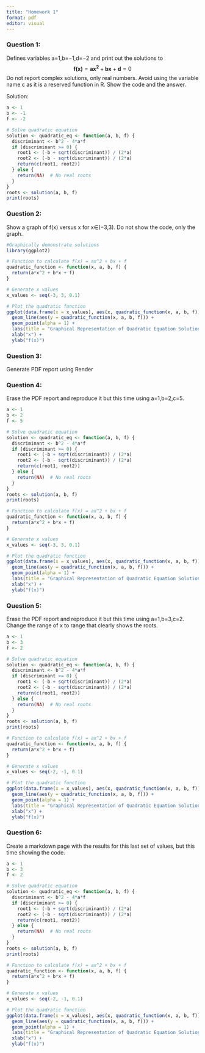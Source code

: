 ```yaml
---
title: "Homework 1"
format: pdf
editor: visual
---
```


### Question 1:

Defines variables a=1,b=−1,d=−2 and print out the solutions to $$
\mathbf{f(x)} = \mathbf{ax^2} + \mathbf{bx} + \mathbf{d} = 0
$$ Do not report complex solutions, only real numbers. Avoid using the variable name c as it is a reserved function in R. Show the code and the answer.

Solution:

```r
a <- 1
b <- -1
f <- -2

# Solve quadratic equation
solution <- quadratic_eq <- function(a, b, f) {
  discriminant <- b^2 - 4*a*f
  if (discriminant >= 0) {
    root1 <- (-b + sqrt(discriminant)) / (2*a)
    root2 <- (-b - sqrt(discriminant)) / (2*a)
    return(c(root1, root2))
  } else {
    return(NA)  # No real roots
  }
}
roots <- solution(a, b, f)
print(roots)
```

### Question 2:

Show a graph of f(x) versus x for x∈(−3,3). Do not show the code, only the graph.

```r

#Graphically demonstrate solutions
library(ggplot2)

# Function to calculate f(x) = ax^2 + bx + f
quadratic_function <- function(x, a, b, f) {
  return(a*x^2 + b*x + f)
}

# Generate x values
x_values <- seq(-3, 3, 0.1)

# Plot the quadratic function
ggplot(data.frame(x = x_values), aes(x, quadratic_function(x, a, b, f))) +
  geom_line(aes(y = quadratic_function(x, a, b, f))) +
  geom_point(alpha = 1) +
  labs(title = "Graphical Representation of Quadratic Equation Solutions") +
  xlab("x") +
  ylab("f(x)")
```

### Question 3:

Generate PDF report using Render

### Question 4:

Erase the PDF report and reproduce it but this time using a=1,b=2,c=5.

```r
a <- 1
b <- 2
f <- 5

# Solve quadratic equation
solution <- quadratic_eq <- function(a, b, f) {
  discriminant <- b^2 - 4*a*f
  if (discriminant >= 0) {
    root1 <- (-b + sqrt(discriminant)) / (2*a)
    root2 <- (-b - sqrt(discriminant)) / (2*a)
    return(c(root1, root2))
  } else {
    return(NA)  # No real roots
  }
}
roots <- solution(a, b, f)
print(roots)
```

```r
# Function to calculate f(x) = ax^2 + bx + f
quadratic_function <- function(x, a, b, f) {
  return(a*x^2 + b*x + f)
}

# Generate x values
x_values <- seq(-3, 3, 0.1)

# Plot the quadratic function
ggplot(data.frame(x = x_values), aes(x, quadratic_function(x, a, b, f))) +
  geom_line(aes(y = quadratic_function(x, a, b, f))) +
  geom_point(alpha = 1) +
  labs(title = "Graphical Representation of Quadratic Equation Solutions") +
  xlab("x") +
  ylab("f(x)")
```

### Question 5:

Erase the PDF report and reproduce it but this time using a=1,b=3,c=2. Change the range of x to range that clearly shows the roots.

```r
a <- 1
b <- 3
f <- 2

# Solve quadratic equation
solution <- quadratic_eq <- function(a, b, f) {
  discriminant <- b^2 - 4*a*f
  if (discriminant >= 0) {
    root1 <- (-b + sqrt(discriminant)) / (2*a)
    root2 <- (-b - sqrt(discriminant)) / (2*a)
    return(c(root1, root2))
  } else {
    return(NA)  # No real roots
  }
}
roots <- solution(a, b, f)
print(roots)
```

```r
# Function to calculate f(x) = ax^2 + bx + f
quadratic_function <- function(x, a, b, f) {
  return(a*x^2 + b*x + f)
}

# Generate x values
x_values <- seq(-2, -1, 0.1)

# Plot the quadratic function
ggplot(data.frame(x = x_values), aes(x, quadratic_function(x, a, b, f))) +
  geom_line(aes(y = quadratic_function(x, a, b, f))) +
  geom_point(alpha = 1) +
  labs(title = "Graphical Representation of Quadratic Equation Solutions") +
  xlab("x") +
  ylab("f(x)")
```

### Question 6:

Create a markdown page with the results for this last set of values, but this time showing the code.

```r
a <- 1
b <- 3
f <- 2

# Solve quadratic equation
solution <- quadratic_eq <- function(a, b, f) {
  discriminant <- b^2 - 4*a*f
  if (discriminant >= 0) {
    root1 <- (-b + sqrt(discriminant)) / (2*a)
    root2 <- (-b - sqrt(discriminant)) / (2*a)
    return(c(root1, root2))
  } else {
    return(NA)  # No real roots
  }
}
roots <- solution(a, b, f)
print(roots)
```

```r
# Function to calculate f(x) = ax^2 + bx + f
quadratic_function <- function(x, a, b, f) {
  return(a*x^2 + b*x + f)
}

# Generate x values
x_values <- seq(-2, -1, 0.1)

# Plot the quadratic function
ggplot(data.frame(x = x_values), aes(x, quadratic_function(x, a, b, f))) +
  geom_line(aes(y = quadratic_function(x, a, b, f))) +
  geom_point(alpha = 1) +
  labs(title = "Graphical Representation of Quadratic Equation Solutions") +
  xlab("x") +
  ylab("f(x)")
```
